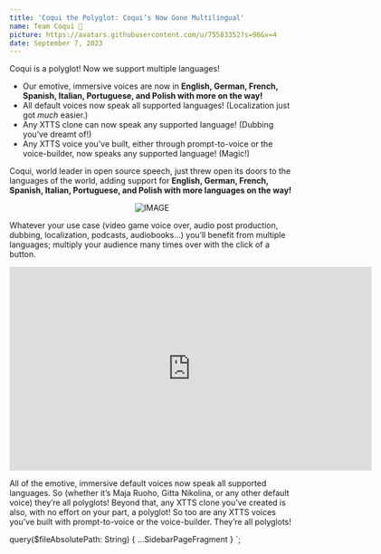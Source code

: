 ```yaml
---
title: 'Coqui the Polyglot: Coqui’s Now Gone Multilingual'
name: Team Coqui 🐸
picture: https://avatars.githubusercontent.com/u/75583352?s=96&v=4
date: September 7, 2023
---
```



Coqui is a polyglot! Now we support multiple languages!

- Our emotive, immersive voices are now in **English, German, French, Spanish, Italian,
  Portuguese, and Polish with more on the way!**
- All default voices now speak all supported languages! (Localization just got _much_
  easier.)
- Any XTTS clone can now speak any supported language! (Dubbing you’ve dreamt of!)
- Any XTTS voice you’ve built, either through prompt-to-voice or the voice-builder, now
  speaks any supported language! (Magic!)

Coqui, world leader in open source speech, just threw open its doors to the
languages of the world, adding support for **English, German, French, Spanish,
Italian, Portuguese, and Polish with more languages on the way!**

<div align="center">

<Link to="https://app.coqui.ai/auth/signup">

![IMAGE](../../../data/images/blog/posts/blog-coqui-the-polyglot-try-now-for-free.png)

</Link>

</div>

Whatever your use case (video game voice over, audio post production, dubbing,
localization, podcasts, audiobooks…) you’ll benefit from multiple languages;
multiply your audience many times over with the click of a button.

<div align="center">
  <iframe
    style="width:640px; height:360px;
           border-width: 0px 0px 0px 0px;
           border-style: solid solid solid solid;
           border-color: black black black black;"
    src="https://youtube.com/embed/p9kEjRxAVwE?autoplay=1&loop=1&playlist=p9kEjRxAVwE"
    allow="accelerometer;
        autoplay; encrypted-media; gyroscope; picture-in-picture"
    allowfullscreen
  ></iframe>
</div>

All of the emotive, immersive default voices now speak all supported languages.
So (whether it’s Maja Ruoho, Gitta Nikolina, or any other default voice) they’re all
polyglots! Beyond that, any XTTS clone you’ve created is also, with no effort on
your part, a polyglot! So too are any XTTS voices you’ve built with prompt-to-voice
or the voice-builder. They’re all polyglots!

  query($fileAbsolutePath: String) {
    ...SidebarPageFragment
  }
`;
